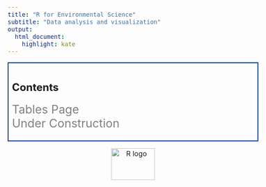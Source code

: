 ```yaml
---
title: "R for Environmental Science"
subtitle: "Data analysis and visualization"
output: 
  html_document:
    highlight: kate
---
```


<style type="text/css">
  body{
  font-size: 12pt;
}
</style>

<div style="border: 2px solid #039; padding: 8px;">
# Contents

<span style="font-size: 20pt; color:gray;">Tables Page<br />Under Construction</span>

</div>

<p style="text-align:center"><a href="https://www.r-project.org/" target="_blank">![](https://www.r-project.org/Rlogo.png){width="100" height="73" alt="R logo"}</a></p>
